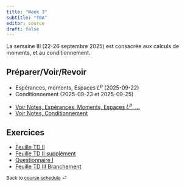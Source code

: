 ```yaml
---
title: "Week 3"
subtitle: "TBA"
editor: source
draft: false
---
```


::: callout-important

La semaine III (22-26 septembre 2025)  est  consacrée aux calculs de moments, et au conditionnement.

:::

## Préparer/Voir/Revoir

::: {}

- Espérances, moments, Espaces $L^p$ (2025-09-22)
- Conditionnement (2025-09-23 et 2025-09-25) 

:::

::: {}

- [Voir Notes, Espérances, Moments, Espaces $L^p$, ...](https://s-v-b.github.io/MA1AY010-CN/031-moments.html)
- [Voir Notes, Conditionnement](https://s-v-b.github.io/MA1AY010-CN/06-conditioning.html)


:::


## Exercices

- [Feuille TD II](/exercices/td2.qmd)
- [Feuille TD II supplément](/exercices/td2-supplement.qmd)
- [Questionnaire I](/exercices/quizz_a.qmd)
- [Feuille TD III Branchement](/exercices/td3.qmd)


<!-- - TD I.18 (sommes aléatoires de variables indépendantes) (*fin*).
- Supplément TD I Exercice 5 (Anniversaires)
- TD I.7
- TD I.... -->



::: {style="font-size: 0.875em;"}
Back to [course schedule](/ "Course schedule") ⏎
:::
